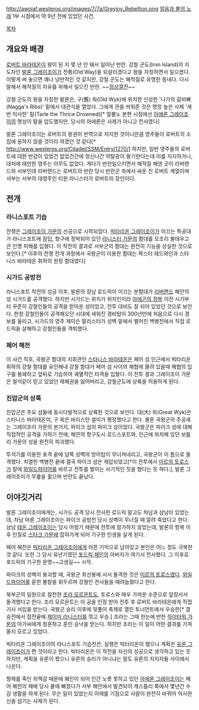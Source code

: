 http://awoiaf.westeros.org/images/7/7a/Greyjoy_Rebellion.png
[[얼음과 불의 노래]] 1부 시점에서 약 9년 전에 있었던 사건. 

[[목차]]
== 개요와 배경 ==
[[로버트 바라테온]]이 왕이 된 지 몇 년 안 돼서 일어난 반란. 강철 군도(Iron Island)의 지도자인 [[발론 그레이조이]]가 전통(Old Way)을 되살리겠다고 왕을 자칭하면서 일으켰다. 이렇게 써 놓으면 꽤나 낭만적인 것 같지만, 강철 군도는 해적질로 유명한 동네다. 다시 말해서 해적질의 자유를 위해서 일으킨 반란. ~~[[정상결전]]~~

강철 군도의 왕을 자칭한 발론은, 구(舊) 윅(Old Wyk)에 위치한 신성한 '나가의 갈비뼈(Nagga's Ribs)' 밑에서 대관식을 열었다. 그에게 관을 씌워준 것은 명망 높은 사제 '세 번 익사한' 탈(Tarle the Thrice Drowned)[* 얼불노 본편 시점에선 [[아에론 그레이조이]]의 명성이 탈을 압도했지만, 당시의 아에론은 사제가 아니고 전사였다]

발론 그레이조이는 로버트의 왕권이 반역으로 차지한 것이니만큼 영주들이 로버트의 소집에 응하지 않을 것이라 여겼던 것 같다[* http://www.westeros.org/Citadel/SSM/Entry/1270/] 하지만, 일반 영주들의 로버트에 대한 반감이 있었건 없었건간에 정신나간 약탈광이 봉기한다는데 이를 지지하거나, 대처에 태만한 영주는 아무도 없었다. 게다가 반란일으키면서 해적질 해댄 곳이 리버랜드와 서부인데 리버랜드는 로버트의 반란 당시 반란군 측에서 싸운 친 로버트 계열이며 서부는 서부의 대영주인 티윈 라니스터가 로버트의 장인이다. 

== 전개 ==


=== 라니스포트 기습 ===
전쟁은 [[그레이조이 가문]]의 선공으로 시작되었다. [[빅타리온 그레이조이]]가 이끄는 특공대가 라니스포트에 잠입, 항구에 정박되어 있던 [[라니스터 가문]]의 함대를 모조리 불태우고 큰 인명 피해를 입혔다. 이 작전의 결과로 서부군의 함대는 완전히 기능을 상실한 것으로 보인다.[* 이후의 전쟁 전개 과정에서 국왕군이 이용한 함대는 팍스터 레드와인과 스타니스 바라테온 휘하의 원정 함대였다]

=== 시가드 공방전 ===
라니스포트 작전의 성공 이후, 발론의 장남 로드릭이 이끄는 분함대가 [[리버랜드]] 해안의 성 시가드를 공격했다. 하지만 시가드는 위치가 위치인지라 [[아에곤의 정복]] 이전 시기부터 꾸준히 강철인들의 공격을 받아온 성이었고, 전투 대비도 잘 되어 있었던 것으로 보인다. 한창 강철인들이 공격해오던 시대에 세워진 경비탑이 300년만에 처음으로 다시 경보를 울리고, 시가드의 영주 제이슨 말리스터가 성벽 밑에서 벌어진 백병전에서 직접 로드릭을 살해하고 강철인들을 격퇴했다.

=== 페어 해전 ===
이 사건 직후, 국왕군 함대의 지휘관인 [[스타니스 바라테온]]은 페어 섬 인근에서 빅타리온 휘하의 강철 함대를 유인해내 강철 함대가 페어 섬 사이의 해협에 몰려 있을때 해협의 입구를 봉쇄하고 앞뒤로 기습하여 궤멸적인 타격을 입혔다. 이 전투 결과 그레이조이 가문은 철석같이 믿고 있었던 제해권을 잃어버리고, 강철군도에 상륙을 허용하게 된다.

=== 진압군의 상륙 ===
진압군은 주요 섬들에 동시다발적으로 상륙한 것으로 보인다. 대(大) 윅(Great Wyk)은 스타니스 바라테온이, 구 윅은 바리스탄 셀미가 평정했다고 한다. 물론 국왕군의 주공세는 그레이조이 가문의 본거지, 파이크 섬의 파이크 성이었다. 국왕군은 파이크 성에 대해 직접적인 공격을 가하기 전에, 해안의 항구도시 로드스포트와, 인근에 위치해 있던 보틀리 가문의 성을 완전히 파괴했다.

투석기를 이용한 포격 끝에 남쪽 성벽의 방어탑이 무너져내리고, 국왕군이 이 틈으로 돌격했다. 치열한 백병전 끝에 결국 파이크 성은 제압되었고[*이 전투에서 [[미르의 토로스]]가 칼에 [[와일드파이어]]를 바르고 전투를 벌이는 사기적인 짓을 했다는 듯 하다.], 발론 그레이조이가 무릎을 꿇으며 반란도 끝났다.

== 이야깃거리 ==
발론 그레이조이에게는, 시가드 공격 당시 전사한 로드릭 말고도 차남과 삼남이 있었는데, 차남 마론 그레이조이는 파이크 공방전 당시 성벽이 무너질 때 깔려 죽었다고 한다. 삼남 [[테온 그레이조이]]는 당시 어렸기 때문에 전투에 참가하지 않았는데, 발론의 항복 이후 인질로 [[스타크 가문]]에 잡혀가게 되어 기구한 인생을 살게 된다.

페어 해전은 [[빅타리온 그레이조이]]에게 아픈 기억으로 남아있고 본인은 어느 정도 극복한 것 같다. 또한 그 당시 유년기였던 [[포드릭 페인]]의 아버지가 여기서 전사했다. 그 이후로 포드릭의 기구한 운명~~고생길~~ 시작.

파이크의 성벽이 붕괴할 때, 국왕군 최선봉에 서서 돌격한 것은 [[미르의 토로스]]였다. [[와일드파이어]]를 묻힌 불칼을 휘두르며 강철인 전사들을 때려눕혔다고 한다. 

북부군의 일원으로 참전한 [[조라 모르몬트]]도, 토로스와 매우 가까운 수준으로 앞장서서 돌격했다고 한다. 조라 모르몬트는 이 공을 인정 받아 전투 후 로버트 바라테온에게 직접 기사 서임을 받는다. 국왕군 승리 이후에 뒷풀이 축제로 열린 토너먼트에서 우승한[* 결승전에서 접전끝에 [[제이미 라니스터]]를 꺾고 우승.] 조라는 그때 한눈에 반한 [[하이타워 가문]]의 아가씨에게 청혼하고 혼인 승낙을 받는다. 하지만 조라는 이 일이 어떤 결과를 가져올지 모르고 있었다.

빅타리온 그레이조이의 라니스포트 기습전은, 실행은 빅타리온이 했으나 계획은 [[유론 그레이조이]]가 짠 것이라고 한다. 빅타리온은 이 작전을 자신의 성공으로 생각하고 있는 듯 하지만, 계획을 유론이 짰으니 유론의 승리가 아니냐는 말도 유론의 지지자들 사이에서 나온다.

형제를 죽인 죄책감 때문에 폐인이 되어 인간 노릇 못하고 있던 [[아에론 그레이조이]]는 페어 해전의 패배 당시 물에 빠졌다가 서부 해안에서 발견되어 캐스틀리 록에서 몇년간 수감 생활을 하게 된다. 무슨 일이 있었는지 이때를 기점으로 사람이 완전히 바뀌어 익사한 신을 섬기는 사제가 된다.
